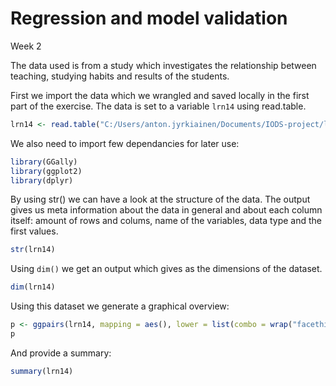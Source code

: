 # Regression and model validation
Week 2

The data used is from a study which investigates the relationship between teaching, studying habits and results of the students.

First we import the data which we wrangled and saved locally in the first part of the exercise. The data is set to a variable ```lrn14``` using read.table. 

```r
lrn14 <- read.table("C:/Users/anton.jyrkiainen/Documents/IODS-project/learning2014.txt")
```

We also need to import few dependancies for later use:
```r
library(GGally)
library(ggplot2)
library(dplyr)
```

By using str() we can have a look at the structure of the data. The output gives us meta information about the data in general and about each column itself: amount of rows and colums, name of the variables, data type and the first values.

```r
str(lrn14)
```

Using ```dim()``` we get an output which gives as the dimensions of the dataset.
```r
dim(lrn14)
```

Using this dataset we generate a graphical overview:
```r
p <- ggpairs(lrn14, mapping = aes(), lower = list(combo = wrap("facethist", bins = 20)))
p
```

And provide a summary:

```r
summary(lrn14)
```